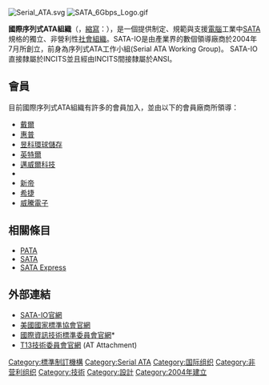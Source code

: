 [[File:Serial_ATA.svg|right]]
[[File:SATA_6Gbps_Logo.gif|right]]
<!-- 注释: [[File:ESATA_Logo.png|right]] -->

'''國際序列式ATA組織'''（{{lang-en|'''Serial ATA International Organization'''}}，[[縮寫|縮寫]]：{{lang|en|SATA-IO}}），是一個提供制定、規範與支援[[電腦|電腦]]工業中[[SATA|SATA]]規格的獨立、非營利性[[社會組織|社會組織]]。SATA-IO是由產業界的數個領導廠商於2004年7月所創立，前身為序列式ATA工作小組(Serial ATA Working Group)。
SATA-IO直接隸屬於INCITS並且經由INCITS間接隸屬於ANSI。

== 會員 ==
目前國際序列式ATA組織有許多的會員加入，並由以下的會員廠商所領導：
* [[戴爾|戴爾]]
* [[惠普|惠普]]
* [[昱科環球儲存|昱科環球儲存]]
* [[英特爾|英特爾]]
* [[邁威爾科技|邁威爾科技]]
* {{tsl|en|PMC-Sierra|PMC-Sierra}}
* [[新帝|新帝]]
* [[希捷|希捷]]
* [[威騰電子|威騰電子]]

==相關條目==
* [[PATA|PATA]]
* [[SATA|SATA]]
* [[SATA_Express|SATA Express]]

==外部連結==
* [http://www.sata-io.org/ SATA-IO官網]{{Wayback|url=http://www.sata-io.org/ |date=20100217074958 }}
* [http://www.ansi.org 美國國家標準協會官網]{{Wayback|url=http://www.ansi.org/ |date=20080828024250 }}
* [http://www.incits.org 國際資訊技術標準委員會官網]* {{Wayback|url=http://www.incits.org/ |date=20100114133637 }}
* [https://web.archive.org/web/20040403173111/http://t13.org/ T13技術委員會官網] (AT Attachment) 

{{Solid-state Drive}}

[[Category:標準制訂機構|Category:標準制訂機構]]
[[Category:Serial_ATA|Category:Serial ATA]]
[[Category:国际组织|Category:国际组织]]
[[Category:非营利组织|Category:非营利组织]]
[[Category:技術|Category:技術]]
[[Category:設計|Category:設計]]
[[Category:2004年建立|Category:2004年建立]]
